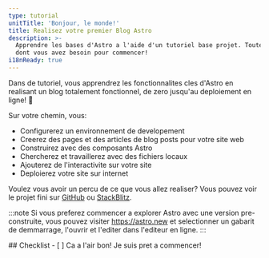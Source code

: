 ```yaml
---
type: tutorial
unitTitle: 'Bonjour, le monde!'
title: Realisez votre premier Blog Astro
description: >-
  Apprendre les bases d'Astro a l'aide d'un tutoriel base projet. Toutes les connaissances
  dont vous avez besoin pour commencer!
i18nReady: true
---
```



<Lede> Dans de tutoriel, vous apprendrez les fonctionnalites cles d'Astro en realisant un blog totalement fonctionnel, de zero jusqu'au deploiement en ligne! 🚀 </Lede>

Sur votre chemin, vous: 
- Configurerez un environnement de developement 
- Creerez des pages et des articles de blog posts pour votre site web
- Construirez avec des composants Astro
- Chercherez et travaillerez avec des fichiers locaux
- Ajouterez de l'interactivite sur votre site
- Deploierez votre site sur internet

Voulez vous avoir un percu de ce que vous allez realiser? Vous pouvez voir le projet fini sur [GitHub](https://github.com/withastro/blog-tutorial-demo) ou [StackBlitz](https://stackblitz.com/github/withastro/blog-tutorial-demo/tree/complete?file=src%2Fpages%2Findex.astro).

:::note
Si vous preferez commencer a explorer Astro avec une version pre-construite, vous pouvez visiter https://astro.new et selectionner un gabarit de demmarrage, l'ouvrir et l'editer dans l'editeur en ligne.
::: 


<Box icon="check-list">
## Checklist

<Checklist>
- [ ] Ca a l'air bon! Je suis pret a commencer!
</Checklist>
</Box>
